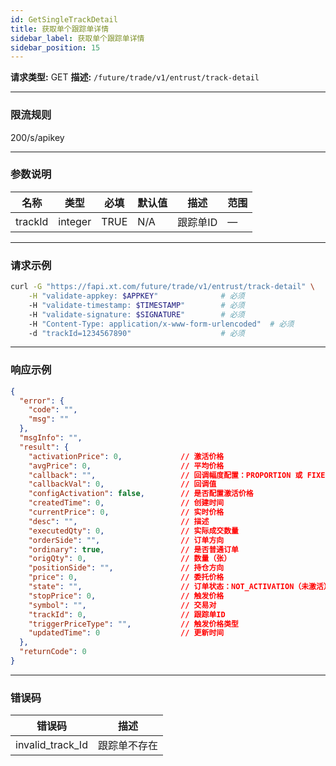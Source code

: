 ```yaml
---
id: GetSingleTrackDetail
title: 获取单个跟踪单详情
sidebar_label: 获取单个跟踪单详情
sidebar_position: 15
---
```


**请求类型:** GET
**描述:** `/future/trade/v1/entrust/track-detail`

---

### 限流规则

200/s/apikey

---

### 参数说明
| 名称 | 类型 | 必填 | 默认值 | 描述 | 范围 |
|------|------|------|--------|------|------|
| trackId | integer | TRUE | N/A | 跟踪单ID | — |

---

### 请求示例
```bash
curl -G "https://fapi.xt.com/future/trade/v1/entrust/track-detail" \
    -H "validate-appkey: $APPKEY"              # 必须
    -H "validate-timestamp: $TIMESTAMP"        # 必须
    -H "validate-signature: $SIGNATURE"        # 必须
    -H "Content-Type: application/x-www-form-urlencoded"  # 必须
    -d "trackId=1234567890"                    # 必须
```

---

### 响应示例
```json
{
  "error": {
    "code": "",
    "msg": ""
  },
  "msgInfo": "",
  "result": {
    "activationPrice": 0,             // 激活价格
    "avgPrice": 0,                    // 平均价格
    "callback": "",                   // 回调幅度配置：PROPORTION 或 FIXED
    "callbackVal": 0,                 // 回调值
    "configActivation": false,        // 是否配置激活价格
    "createdTime": 0,                 // 创建时间
    "currentPrice": 0,                // 实时价格
    "desc": "",                       // 描述
    "executedQty": 0,                 // 实际成交数量
    "orderSide": "",                  // 订单方向
    "ordinary": true,                 // 是否普通订单
    "origQty": 0,                     // 数量（张）
    "positionSide": "",               // 持仓方向
    "price": 0,                       // 委托价格
    "state": "",                      // 订单状态：NOT_ACTIVATION（未激活）；NOT_TRIGGERED（未触发）；TRIGGERING（触发中）；TRIGGERED（已触发）；USER_REVOCATION（用户撤销）；PLATFORM_REVOCATION（平台撤销）；EXPIRED（已过期）；DELEGATION_FAILED（委托失败）
    "stopPrice": 0,                   // 触发价格
    "symbol": "",                     // 交易对
    "trackId": 0,                     // 跟踪单ID
    "triggerPriceType": "",           // 触发价格类型
    "updatedTime": 0                  // 更新时间
  },
  "returnCode": 0
}
```

---

### 错误码
| 错误码 | 描述 |
|---------|------|
| invalid_track_Id | 跟踪单不存在 |
